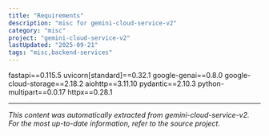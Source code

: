```yaml
---
title: "Requirements"
description: "misc for gemini-cloud-service-v2"
category: "misc"
project: "gemini-cloud-service-v2"
lastUpdated: "2025-09-21"
tags: "misc,backend-services"
---
```


fastapi==0.115.5
uvicorn[standard]==0.32.1
google-genai==0.8.0
google-cloud-storage==2.18.2
aiohttp==3.11.10
pydantic==2.10.3
python-multipart==0.0.17
httpx==0.28.1

---
*This content was automatically extracted from gemini-cloud-service-v2. For the most up-to-date information, refer to the source project.*
